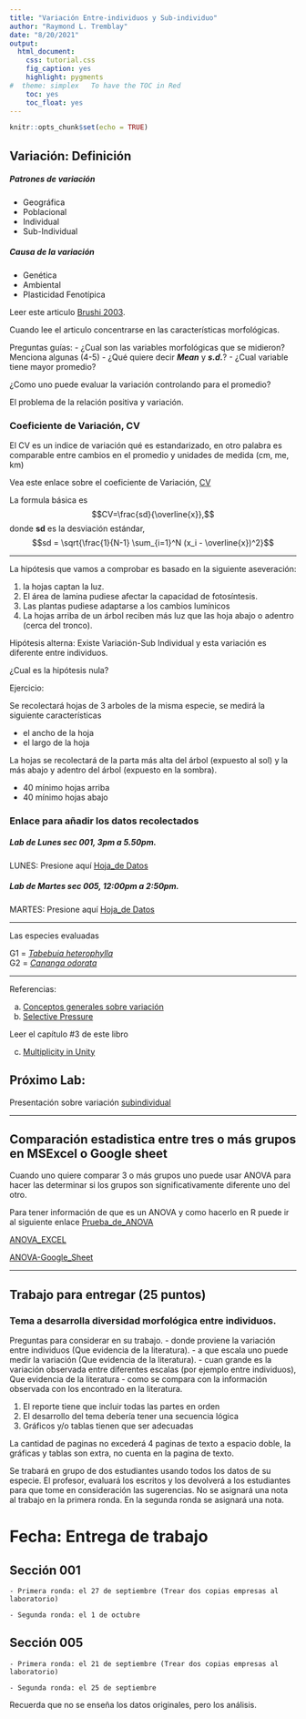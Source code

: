 ```yaml
---
title: "Variación Entre-individuos y Sub-individuo"
author: "Raymond L. Tremblay"
date: "8/20/2021"
output:
  html_document:
    css: tutorial.css
    fig_caption: yes
    highlight: pygments
#  theme: simplex   To have the TOC in Red
    toc: yes
    toc_float: yes
---
```


```r
knitr::opts_chunk$set(echo = TRUE)
```

## Variación: Definición

##### Patrones de variación

+ Geográfica
+ Poblacional
+ Individual
+ Sub-Individual

##### Causa de la variación

+ Genética
+ Ambiental
+ Plasticidad Fenotípica


Leer este articulo [Brushi 2003](PDF/2003AnnBotanyRoveri.pdf).
 
 Cuando lee el articulo concentrarse en las características morfológicas. 
 
 Preguntas guías:
       - ¿Cual son las variables morfológicas que se midieron? Menciona algunas (4-5)
       - ¿Qué quiere decir ***Mean*** y  ***s.d.***?
       - ¿Cual variable tiene mayor promedio?
       
¿Como uno puede evaluar la variación controlando para el promedio?

El problema de la relación positiva y variación.
       
 
### Coeficiente de Variación, CV
 
 El CV es un indice de variación qué es estandarizado, en otro palabra es comparable entre cambios en el promedio y unidades de medida (cm, me, km)
 
 Vea este enlace sobre el coeficiente de Variación, [CV](https://en.wikipedia.org/wiki/Coefficient_of_variation)
 
 La formula  básica es $$CV=\frac{sd}{\overline{x}},$$ donde **sd** es la desviación estándar, $$sd = \sqrt{\frac{1}{N-1} \sum_{i=1}^N (x_i - \overline{x})^2}$$
 
  
-------------------
  
  La hipótesis que vamos a comprobar es basado en la siguiente aseveración:
  
  1. la hojas captan la luz.
  2. El área de lamina pudiese afectar la capacidad de fotosíntesis.
  3. Las plantas pudiese adaptarse a los cambios lumínicos
  4. La hojas arriba de un árbol reciben más luz que las hoja abajo o adentro (cerca del tronco).
  
  
  Hipótesis alterna:  Existe Variación-Sub Individual y esta variación es diferente entre individuos.
  
  ¿Cual es la hipótesis nula?
  
  Ejercicio:
  
  Se recolectará hojas de 3 arboles de la misma especie, se medirá la siguiente características
  
  - el ancho de la hoja
  - el largo de la hoja
  
  La hojas se recolectará de la parta más alta del árbol (expuesto al sol) y la más abajo y adentro del árbol (expuesto en la sombra).
  
  + 40 mínimo hojas arriba
  + 40 mínimo hojas abajo
  
  
  
### Enlace para añadir los datos recolectados

##### Lab de Lunes sec 001, 3pm a 5.50pm.

LUNES: Presione aquí [Hoja_de Datos](https://docs.google.com/spreadsheets/d/1V3x81vW59nj_3wiutnvrITYicAEarDbLEy3mVbUQjp0/edit?usp=sharing)


#####  Lab de Martes sec 005, 12:00pm a 2:50pm.

MARTES: Presione aquí [Hoja_de Datos](https://docs.google.com/spreadsheets/d/1wNRbc0u9sNjdYF8ko6DyZ9H87IMp39fVktfUwbQChas/edit?usp=sharing)

***

Las especies evaluadas

G1 = [*Tabebuia heterophylla*](https://en.wikipedia.org/wiki/Tabebuia_heterophylla)  
G2 = [*Cananga odorata*](https://en.wikipedia.org/wiki/Cananga_odorata)


***

Referencias:

a. [Conceptos generales sobre variación](PDF/Chapt3.pdf)
b. [Selective Pressure](PDF/pone.0074356.pdf)

Leer el capítulo #3 de este libro

c. [Multiplicity in Unity](PDF/Multiplicity in Unity Carlos Herrera.pdf)
 

## Próximo Lab: 
Presentación sobre variación [subindividual](Prresentation/Subindividual_variation.pdf)

***

## Comparación estadistica entre tres o más grupos en **MSExcel** o **Google sheet**

Cuando uno quiere comparar 3 o más grupos uno puede usar ANOVA para hacer las determinar si los grupos son significativamente diferente uno del otro.  

Para tener información de que es un ANOVA y como hacerlo en R puede ir al siguiente enlace [Prueba_de_ANOVA](https://estadisticafacil.github.io/BIOL3740/T11_ANOVA.html)

[ANOVA_EXCEL](https://www.excel-easy.com/examples/anova.html)

[ANOVA-Google_Sheet](https://www.statology.org/one-way-anova-google-sheets/)

***


## Trabajo para entregar (25 puntos)

### Tema a desarrolla diversidad morfológica entre individuos.

Preguntas para considerar en su trabajo.
  - donde proviene la variación entre individuos (Que evidencia de la literatura).
  - a que escala uno puede medir la variación (Que evidencia de la literatura). 
  - cuan grande es la variación observada entre diferentes escalas (por ejemplo entre individuos), Que evidencia de la literatura
  - como se compara con la información observada con los encontrado en la literatura.
  
  

1. El reporte tiene que incluir todas las partes en orden
2. El desarrollo del tema debería tener una secuencia lógica
3. Gráficos y/o tablas tienen que ser adecuadas

La cantidad de paginas no excederá 4 paginas de texto a espacio doble, la gráficas y tablas son extra, no cuenta en la pagina de texto.   

Se trabará en grupo de dos estudiantes usando todos los datos de su especie.   El profesor, evaluará los escritos y los devolverá a los estudiantes para que tome en consideración las sugerencias. No se asignará una nota al trabajo en la primera ronda.   En la segunda ronda se asignará una nota.  

# Fecha: Entrega de trabajo 


## Sección 001

    - Primera ronda: el 27 de septiembre (Trear dos copias empresas al laboratorio)

    - Segunda ronda: el 1 de octubre

## Sección 005

    - Primera ronda: el 21 de septiembre (Trear dos copias empresas al laboratorio)

    - Segunda ronda: el 25 de septiembre

Recuerda que no se enseña los datos originales, pero los análisis.  





 



